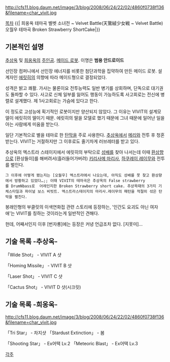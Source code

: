 {{{+1 VIVIT }}}
http://cfs11.blog.daum.net/image/3/blog/2008/06/24/22/02/4860f0738f136&filename=char_vivit.jpg

[[목차]]
{{| 희옹옥 테마곡 벨벳 소녀전 ~ Velvet Battle(天鵞絨少女戦 ~ Velvet Battle)
오월우 테마곡 Broken Strawberry ShortCake|}}

== 기본적인 설명 ==
[[추상옥]] 및 [[희옹옥]]의 [[주인공]]. [[메이드 로봇]]. 이명은 '''범용 안드로이드'''

선인장 컴퍼니에서 선인장 에너지를 비롯한 첨단과학을 집약하여 만든 메이드 로봇. 설계자인 [[에릿히]]의 의향에 따라 메이드형으로 결정되었다.

성격은 밝고 쾌활. 가사는 물론이요 전투능력도 일반 병기를 상회하며, 단독으로 대기권도 돌파할 수 있다. 사고로 신체 일부를 잃어도 행동이 가능하도록 사고회로는 전신에 병렬로 설계했다. 제 1사고회로는 가슴에 있다고 한다.

이 정도로 고성능에 획기적인 로봇이지만 양산되지 않았다. 그 이유는 VIVIT의 설계모델이 에릿히의 딸이기 때문. 에릿히의 딸을 모델로 했기 때문에 그녀 때문에 일어난 일을 아는 사람에게 미움을 받는다.

일단 기본적으로 별을 테마로 한 [[탄막]]을 주로 사용한다. [[추상옥]]에서 [[메리]]와 전투 후 청혼받는다. VIVIT는 거절하지만 그 이후로도 줄기차게 러브레터를 받고 있다.

추상옥의 엑스트라 스테이지에서 에릿히의 부탁으로 [[성배]]를 찾아 나서는데 이때 [[환상향]]으로 [환상들이]를 해버려서(흘러들어가버려) [[키리사메 마리사]], [[하쿠레이 레이무]]와 전투를 벌인다.

 그 이후에 어떻게 됐는지는 [오월우] 엑스트라에서 나오는데, 아직도 성배를 못 찾고 환상향에서 방황하고 있었다…;; 이때 VIVIT의 테마곡은 추상옥의 False strawberry를 DrumNbass로  어레인지한 Broken Strawberry short cake. 추상옥때의 3가지 기체스타일과 파이널 보스 비빗트. 엑스트라스테이지의 마리사.레이무의 패턴을 적절히 섞은 탄막을 펼친다.


봉래인형의 부클릿의 이색연화접 관련 스토리에 등장하는, '인간도 요괴도 아닌 여자애'는 VIVIT를 칭하는 것이라는게 일반적인 견해다.

헌데, 어째서인지 이후 [번자룡]에는 등장은 커녕 언급조차 없다. [지못미]...
== 기술 목록 -추상옥- ==
{{{#!html
<img src=http://cfs11.blog.daum.net/image/30/blog/2008/06/24/22/10/4860f1072027b&filename=%EB%A2%8C%EB%AA%B10010.BMP>}}}

「Wide Shot」 -  VIVIT A 샷

「Homing Missile」 - VIVIT B 샷

「Laser Shot」 - VIVIT C 샷

「Cactus Shot」 - VIVIT D 샷(시크릿)

== 기술 목록 -희옹옥- == 
http://cfs11.blog.daum.net/image/3/blog/2008/06/24/22/02/4860f0738f136&filename=char_vivit.jpg

「Tri Star」 - 차지샷
「Stardust Extinction」 - 봄

「Shooting Star」 - Ex어택 Lv.2
「Meteoric Blast」 - Ex어택 Lv.3

[[각주]]
